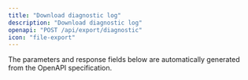 ```yaml
---
title: "Download diagnostic log"
description: "Download diagnostic log"
openapi: "POST /api/export/diagnostic"
icon: "file-export"
---
```


<Note>
The parameters and response fields below are automatically generated from the OpenAPI specification.
</Note>
